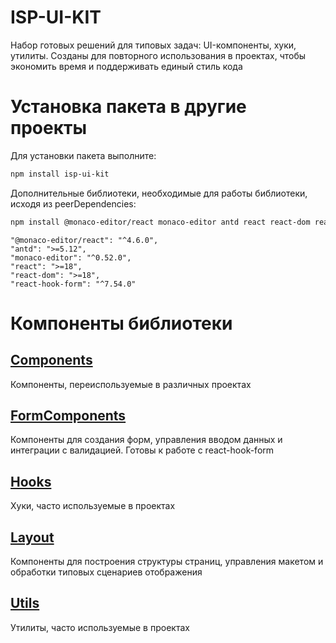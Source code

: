 
<Meta title="Введение"/>

# ISP-UI-KIT
Набор готовых решений для типовых задач: UI-компоненты, хуки, утилиты. Созданы для повторного использования в проектах, чтобы экономить время и поддерживать единый стиль кода

# Установка пакета в другие проекты

Для установки пакета выполните:

```bash
npm install isp-ui-kit
```
Дополнительные библиотеки, необходимые для работы библиотеки, исходя из peerDependencies:

```bash
npm install @monaco-editor/react monaco-editor antd react react-dom react-hook-form
```

```
"@monaco-editor/react": "^4.6.0",
"antd": ">=5.12",
"monaco-editor": "^0.52.0",
"react": ">=18",
"react-dom": ">=18",
"react-hook-form": "^7.54.0"
```

# Компоненты библиотеки
## [Components](?path=/docs/components-описание--docs)
Компоненты, переиспользуемые в различных проектах

## [FormComponents](?path=/docs/formcomponents-описание--docs)
Компоненты для создания форм, управления вводом данных и интеграции с валидацией. Готовы к работе с react-hook-form

## [Hooks](?path=/docs/hooks-описание--docs)
Хуки, часто используемые в проектах

## [Layout](?path=/docs/layout-описание--docs)
Компоненты для построения структуры страниц, управления макетом и обработки типовых сценариев отображения

## [Utils](?path=/docs/utils-описание--docs)
Утилиты, часто используемые в проектах

